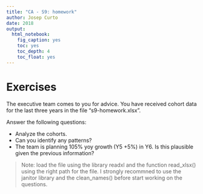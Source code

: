 ```yaml
---
title: "CA - S9: homework"
author: Josep Curto
date: 2018
output: 
  html_notebook: 
    fig_caption: yes
    toc: yes
    toc_depth: 4
    toc_float: yes
---
```


# Exercises

The executive team comes to you for advice. You have received cohort data for the last three years in the file "s9-homework.xlsx".

Answer the following questions:

- Analyze the cohorts.
- Can you identify any patterns?
- The team is planning 105% yoy growth (Y5 +5%) in Y6. Is this plausible given the previous information?

> Note: load the file using the library readxl and the function read_xlsx() using the right path for the file. I strongly recommned to use the janitor library and the clean_names() before start working on the questions.